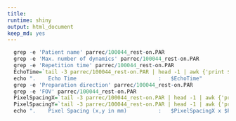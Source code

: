 ```yaml
---
title:
runtime: shiny
output: html_document
keep_md: yes
---
```


```r
  grep -e 'Patient name' parrec/100044_rest-on.PAR
  grep -e 'Max. number of dynamics' parrec/100044_rest-on.PAR
  grep -e 'Repetition time' parrec/100044_rest-on.PAR
  EchoTime=`tail -3 parrec/100044_rest-on.PAR | head -1 | awk {'print $31'}`
  echo ".    Echo Time                          :   $EchoTime"
  grep -e 'Preparation direction' parrec/100044_rest-on.PAR
  grep -e 'FOV' parrec/100044_rest-on.PAR
  PixelSpacingX=`tail -3 parrec/100044_rest-on.PAR | head -1 | awk {'print $29'}`
  PixelSpacingY=`tail -3 parrec/100044_rest-on.PAR | head -1 | awk {'print $30'}`
  echo ".    Pixel Spacing (x,y in mm)          :   $PixelSpacingX x $PixelSpacingY"
```
